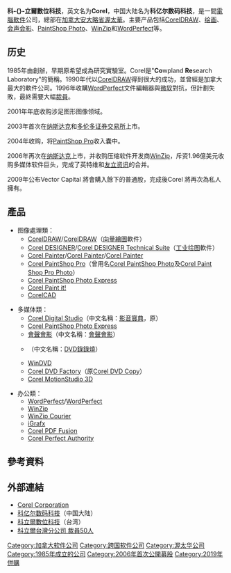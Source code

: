 {{noteTA
|1=zh-cn:科亿尔数码科技; zh-hk:科立爾數位科技; zh-tw:科立爾數位科技; zh-sg:科立尔数码科技;
|G1=IT
}}

{{Infobox company
| name          = 科立爾數位科技
| name_en       = Corel Corporation
| logo          = Corel logo.svg
| logo_size     = 150px
| image         = Corelheadquarters.jpg
| image_size    = 250px
| image_caption = 位於[[渥太華|渥太華]]的總部
| type          = [[私人公司|私人公司]]
| industry      = [[軟體|軟體]]<br />[[程式設計|程式設計]]
| foundation    = {{start date and age|1985}}
| founder       = {{tsl|en|Michael Cowpland}}
| location_city = {{CAN}}[[安大略省|安大略省]][[渥太華|渥太華]]
| key_people    = James Baillie <small>（[[董事長|董事長]]）</small><ref>{{cite web|url=https://www.theregister.co.uk/2003/06/19/corel_shareholders_rebel/|title=Corel shareholders rebel|first=Tim|last=Richardson|publisher=The Register|date=2003-06-19|accessdate=2015-09-05|archive-date=2015-12-22|archive-url=https://web.archive.org/web/20151222115420/http://www.theregister.co.uk/2003/06/19/corel_shareholders_rebel/|dead-url=no}}</ref><br />Patrick Nichols <small>（[[首席执行官|首席执行官]]）</small><ref>{{cite web |url=http://www.corel.com/wp-content/uploads/2015/03/Patrick-Nichols-Corel-CEO-05-03-15.pdf |title=Corel Names Patrick Nichols as CEO |accessdate=2015-08-15 |archive-date=2015-09-23 |archive-url=https://web.archive.org/web/20150923222559/http://www.corel.com/wp-content/uploads/2015/03/Patrick-Nichols-Corel-CEO-05-03-15.pdf |dead-url=no }}</ref><br />Brad Jewett <small>（[[财务总监|财务总监]]）</small><br />Chris Carsen <small>（{{tsl|en|General counsel|CLO}}）</small>
| products      = [[WordPerfect|WordPerfect]]<br />[[CorelDRAW|CorelDRAW]]<br />[[WinZip|WinZip]]<br />[[PaintShop_Pro|PaintShop Pro]]<br />{{tsl|en|AfterShot Pro||AfterShot Pro}}<br />[[WinDVD|WinDVD]]<br />[[Corel_Painter|Corel Painter]]
| revenue       = {{increase}} {{USD|2.682億|passthrough=yes}}（2008年）<ref>{{cite web |url=http://www.annualreports.com/HostedData/AnnualReports/PDF/cre2008.pdf |title=Annual Report |author= |publisher=Corel Corporation |date= |accessdate=2016-07-18 |archive-date=2016-08-18 |archive-url=https://web.archive.org/web/20160818033457/http://www.annualreports.com/HostedData/AnnualReports/PDF/cre2008.pdf |dead-url=no }}</ref>
| num_employees = < 500（2015年）
| homepage      = {{URL|corel.com}}}}

'''科-{}-立爾數位科技'''，英文名为'''Corel'''，中国大陆名为'''科亿尔数码科技'''，是一間[[電腦|電腦]][[軟件|軟件]]公司，總部在[[加拿大|加拿大]][[安大略省|安大略省]][[渥太華|渥太華]]。主要产品包括[[CorelDRAW|CorelDRAW]]、[[绘画|绘画]]、[[会声会影|会声会影]]、[[Corel_PaintShop_Pro|PaintShop Photo]]、[[WinZip|WinZip]]和[[WordPerfect|WordPerfect]]等。

== 历史 ==
1985年由{{tsl|en|Michael Cowpland||Michael Cowpland}}創辦，早期原希望成為研究實驗室。Corel是"'''Co'''wpland '''Re'''search '''L'''aboratory"的簡稱。1990年代以[[CorelDRAW|CorelDRAW]]得到很大的成功，並曾經是加拿大最大的軟件公司。1996年收購[[WordPerfect|WordPerfect]]文件編輯器與[[微软|微软]]對抗，但計劃失敗，最終需要大幅[[裁員|裁員]]。

2001年年底收购{{tsl|en|Micrografx||Micrografx}}涉足图形图像领域。

2003年首次在[[纳斯达克|纳斯达克]]和[[多伦多证券交易所|多伦多证券交易所]]上市。

2004年收购{{tsl|en|Jasc Software||Jasc Software}}，将[[Corel_PaintShop_Pro|PaintShop Pro]]收入囊中。

2006年再次在[[纳斯达克|纳斯达克]]上市，并收购压缩软件开发商[[WinZip|WinZip]]，斥资1.96億美元收购多媒体软件巨头{{tsl|en|InterVideo||英特维}}，完成了英特维和[[友立资讯|友立资讯]]的合并。

2009年公布Vector Capital 將會購入餘下的普通股，完成後Corel 將再次為私人擁有。

== 產品 ==
* 图像處理類：
** [[CorelDRAW|CorelDRAW]]/[[CorelDRAW|CorelDRAW]]（[[向量圖形|向量繪圖]]軟件）
** [[Corel_DESIGNER|Corel DESIGNER]]/[[Corel_DESIGNER|Corel DESIGNER Technical Suite]]（[[工业绘图|工业绘图]]軟件）
** [[Corel_Painter|Corel Painter]]/[[Corel_Painter|Corel Painter]]/[[Corel_Painter|Corel Painter]]
** [[Corel_PaintShop_Pro|Corel PaintShop Pro]]（曾用名[[Corel_PaintShop_Pro|Corel PaintShop Photo]]及[[Corel_PaintShop_Pro|Corel Paint Shop Pro Photo]]）
** [[Corel_PaintShop_Photo|Corel PaintShop Photo Express]]
** [[Corel_Paint_it!|Corel Paint it!]]
** [[CorelCAD|CorelCAD]]

* 多媒体類：
** [[Corel_Digital_Studio|Corel Digital Studio]]（中文名稱：[[影音寶典|影音寶典]]，原{{tsl|en|MediaOne||Corel MediaOne}}）
** [[Corel_PaintShop_Photo|Corel PaintShop Photo Express]]
** [[會聲會影|會聲會影]]（中文名稱：[[會聲會影|會聲會影]]）
** {{tsl|en|Ulead DVD MovieFactory||Corel DVD MovieFactory}}（中文名稱：[[DVD錄錄燒|DVD錄錄燒]]）
** [[WinDVD|WinDVD]]
** [[Corel_DVD_Factory|Corel DVD Factory]]（原[[DVD_Copy|Corel DVD Copy]]）
** [[Corel_MotionStudio_3D|Corel MotionStudio 3D]]

* 办公類：
** [[WordPerfect|WordPerfect]]/[[WordPerfect|WordPerfect]]
** [[WinZip|WinZip]]
** [[WinZip|WinZip Courier]]
** [[iGrafx|iGrafx]]
** [[Corel_PDF_Fusion|Corel PDF Fusion]]
** [[Corel_Perfect_Authority|Corel Perfect Authority]]

== 參考資料 ==
{{reflist}}

== 外部連結 ==
{{Commonscat|Corel Corporation}}
* [http://www.corel.com/ Corel Corporation]{{Wayback|url=http://www.corel.com/ |date=20060927144040 }}{{en}}
* [http://www.corel.com.cn/ 科亿尔数码科技]{{Wayback|url=http://www.corel.com.cn/ |date=20090226021514 }}（中国大陆）{{zh-cn}}
* [http://www.corel.com.tw/ 科立爾數位科技]{{Wayback|url=http://www.corel.com.tw/ |date=20081028032249 }}（台湾）{{zh-tw}}
* [https://web.archive.org/web/20080918082114/http://www.libertytimes.com.tw/2008/new/sep/15/today-e7.htm 科立爾台灣分公司 裁員50人]{{zh-tw}}

[[Category:加拿大软件公司|Category:加拿大软件公司]]
[[Category:跨国软件公司|Category:跨国软件公司]]
[[Category:渥太华公司|Category:渥太华公司]]
[[Category:1985年成立的公司|Category:1985年成立的公司]]
[[Category:2006年首次公開募股|Category:2006年首次公開募股]]
[[Category:2019年併購|Category:2019年併購]]